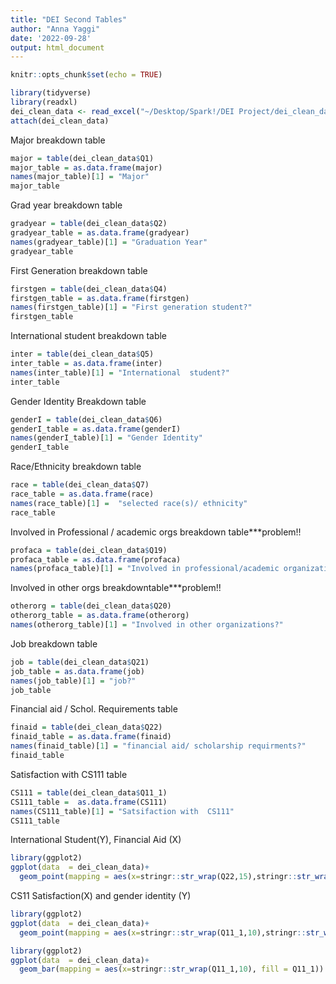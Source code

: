 ```yaml
---
title: "DEI Second Tables"
author: "Anna Yaggi"
date: '2022-09-28'
output: html_document
---
```


```r
knitr::opts_chunk$set(echo = TRUE)
```

```r
library(tidyverse)
library(readxl)
dei_clean_data <- read_excel("~/Desktop/Spark!/DEI Project/dei_clean_data.xlsx")
attach(dei_clean_data)
```


Major breakdown table
```r
major = table(dei_clean_data$Q1)
major_table = as.data.frame(major)
names(major_table)[1] = "Major"
major_table
```

Grad year breakdown table
```r
gradyear = table(dei_clean_data$Q2)
gradyear_table = as.data.frame(gradyear)
names(gradyear_table)[1] = "Graduation Year"
gradyear_table
```

First Generation breakdown table
```r
firstgen = table(dei_clean_data$Q4)
firstgen_table = as.data.frame(firstgen)
names(firstgen_table)[1] = "First generation student?"
firstgen_table
```

International student breakdown table
```r
inter = table(dei_clean_data$Q5)
inter_table = as.data.frame(inter)
names(inter_table)[1] = "International  student?"
inter_table
```

Gender Identity Breakdown table
```r
genderI = table(dei_clean_data$Q6)
genderI_table = as.data.frame(genderI)
names(genderI_table)[1] = "Gender Identity"
genderI_table
```

Race/Ethnicity breakdown table
```r
race = table(dei_clean_data$Q7)
race_table = as.data.frame(race)
names(race_table)[1] =  "selected race(s)/ ethnicity"
race_table
```

Involved in Professional / academic orgs breakdown table***problem!!
```r
profaca = table(dei_clean_data$Q19)
profaca_table = as.data.frame(profaca)
names(profaca_table)[1] = "Involved in professional/academic organizations?"
```

Involved in other orgs breakdowntable***problem!!
```r
otherorg = table(dei_clean_data$Q20)
otherorg_table = as.data.frame(otherorg)
names(otherorg_table)[1] = "Involved in other organizations?"
```

Job breakdown table
```r
job = table(dei_clean_data$Q21)
job_table = as.data.frame(job)
names(job_table)[1] = "job?"
job_table
```

Financial aid / Schol. Requirements table
```r
finaid = table(dei_clean_data$Q22)
finaid_table = as.data.frame(finaid)
names(finaid_table)[1] = "financial aid/ scholarship requirments?"
finaid_table
```




Satisfaction with CS111 table
```r
CS111 = table(dei_clean_data$Q11_1)
CS111_table =  as.data.frame(CS111)
names(CS111_table)[1] = "Satsifaction with  CS111"
CS111_table
```



International Student(Y), Financial Aid (X)
```r
library(ggplot2)
ggplot(data  = dei_clean_data)+
  geom_point(mapping = aes(x=stringr::str_wrap(Q22,15),stringr::str_wrap(Q5,15)), position = "jitter")

```


CS11 Satisfaction(X) and gender identity (Y)
```r
library(ggplot2)
ggplot(data  = dei_clean_data)+
  geom_point(mapping = aes(x=stringr::str_wrap(Q11_1,10),stringr::str_wrap(Q6,15)), position = "jitter")
```

```r
library(ggplot2)
ggplot(data  = dei_clean_data)+
  geom_bar(mapping = aes(x=stringr::str_wrap(Q11_1,10), fill = Q11_1))
```





